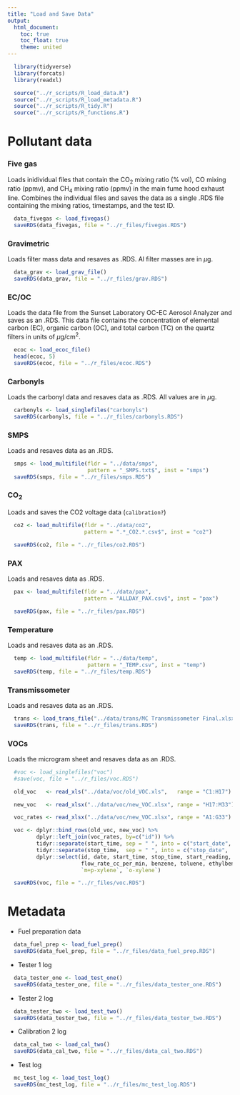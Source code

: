 ```yaml
---
title: "Load and Save Data"
output:
  html_document:
    toc: true
    toc_float: true
    theme: united
---
```


```r
  library(tidyverse)
  library(forcats)
  library(readxl)
```

```r
  source("../r_scripts/R_load_data.R")
  source("../r_scripts/R_load_metadata.R")
  source("../r_scripts/R_tidy.R")
  source("../r_scripts/R_functions.R")
```

# Pollutant data

### Five gas

Loads inidividual files that contain the CO~2~ mixing ratio (% vol), CO mixing ratio (ppmv), and CH~4~ mixing ratio (ppmv) in the main fume hood exhaust line.  Combines the individual files and saves the data as a single .RDS file containing the mixing ratios, timestamps, and the test ID.  

```r
  data_fivegas <- load_fivegas()
  saveRDS(data_fivegas, file = "../r_files/fivegas.RDS")
```

### Gravimetric

Loads filter mass data and resaves as .RDS.  Al filter masses are in $\mu$g. 

```r
  data_grav <- load_grav_file() 
  saveRDS(data_grav, file = "../r_files/grav.RDS")
```

### EC/OC

Loads the data file from the Sunset Laboratory OC-EC Aerosol Analyzer and saves as an .RDS.  This data file contains the concentration of elemental carbon (EC), organic carbon (OC), and total carbon (TC) on the quartz filters in units of $\mu$g/cm^2^.  

```r
  ecoc <- load_ecoc_file()
  head(ecoc, 5)
  saveRDS(ecoc, file = "../r_files/ecoc.RDS")
``` 

### Carbonyls

Loads the carbonyl data and resaves data as .RDS.  All values are in $\mu$g.  

```r
  carbonyls <- load_singlefiles("carbonyls")
  saveRDS(carbonyls, file = "../r_files/carbonyls.RDS")
```

### SMPS

Loads and resaves data as an .RDS.

```r
  smps <- load_multifile(fldr = "../data/smps",
                         pattern = "_SMPS.txt$", inst = "smps")
  saveRDS(smps, file = "../r_files/smps.RDS")
```

### CO~2~

Loads and saves the CO2 voltage data (`calibration?`)

```r
  co2 <- load_multifile(fldr = "../data/co2",
                        pattern = ".*_CO2.*.csv$", inst = "co2")

  saveRDS(co2, file = "../r_files/co2.RDS")
```

### PAX

Loads and resaves data as .RDS.

```r
  pax <- load_multifile(fldr = "../data/pax",
                        pattern = "ALLDAY_PAX.csv$", inst = "pax")

  saveRDS(pax, file = "../r_files/pax.RDS")
```

### Temperature

Loads and resaves data as an .RDS.

```r
  temp <- load_multifile(fldr = "../data/temp",
                         pattern = "_TEMP.csv", inst = "temp")
  saveRDS(temp, file = "../r_files/temp.RDS")
```

### Transmissometer

Loads and resaves data as an .RDS.

```r
  trans <- load_trans_file("../data/trans/MC Transmissometer Final.xlsx")
  saveRDS(trans, file = "../r_files/trans.RDS")
```
 
### VOCs

Loads the microgram sheet and resaves data as an .RDS.
 
```r
  #voc <- load_singlefiles("voc")
  #save(voc, file = "../r_files/voc.RDS")
```

```r
  old_voc   <- read_xls("../data/voc/old_VOC.xls",   range = "C1:H17")

  new_voc   <- read_xlsx("../data/voc/new_VOC.xlsx", range = "H17:M33")

  voc_rates <- read_xlsx("../data/voc/new_VOC.xlsx", range = "A1:G33")

  voc <- dplyr::bind_rows(old_voc, new_voc) %>%
         dplyr::left_join(voc_rates, by=c("id")) %>%
         tidyr::separate(start_time, sep = " ", into = c("start_date", "start_time")) %>%
         tidyr::separate(stop_time,  sep = " ", into = c("stop_date",  "stop_time"))  %>%
         dplyr::select(id, date, start_time, stop_time, start_reading, stop_reading,
                       flow_rate_cc_per_min, benzene, toluene, ethylbenzene,
                       `m+p-xylene`, `o-xylene`)

  saveRDS(voc, file = "../r_files/voc.RDS")
```

# Metadata

* Fuel preparation data

```r
  data_fuel_prep <- load_fuel_prep()
  saveRDS(data_fuel_prep, file = "../r_files/data_fuel_prep.RDS")
```

* Tester 1 log

```r
  data_tester_one <- load_test_one()
  saveRDS(data_tester_one, file = "../r_files/data_tester_one.RDS")
```

* Tester 2 log

```r
  data_tester_two <- load_test_two()
  saveRDS(data_tester_two, file = "../r_files/data_tester_two.RDS")
```

* Calibration 2 log

```r
  data_cal_two <- load_cal_two()
  saveRDS(data_cal_two, file = "../r_files/data_cal_two.RDS")
```

* Test log

```r
  mc_test_log <- load_test_log()
  saveRDS(mc_test_log, file = "../r_files/mc_test_log.RDS")
```